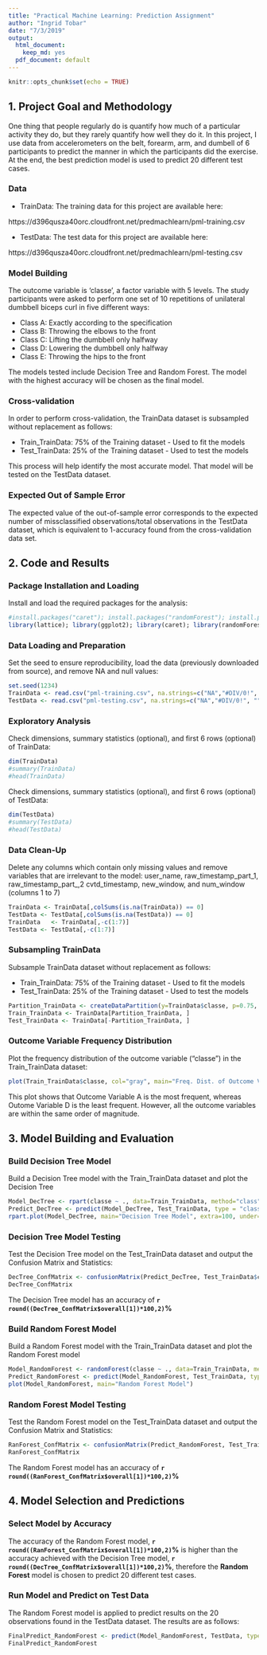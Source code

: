 ---
title: "Practical Machine Learning: Prediction Assignment"
author: "Ingrid Tobar"
date: "7/3/2019"
output:
  html_document:
    keep_md: yes
  pdf_document: default
---

```{r setup, include=FALSE}
knitr::opts_chunk$set(echo = TRUE)
```

## 1. Project Goal and Methodology

One thing that people regularly do is quantify how much of a particular activity they do, but they rarely quantify how well they do it. In this project, I use data from accelerometers on the belt, forearm, arm, and dumbell of 6 participants to predict the manner in which the participants did the exercise. At the end, the best prediction model is used to predict 20 different test cases.


### Data

- TrainData: The training data for this project are available here:

https://d396qusza40orc.cloudfront.net/predmachlearn/pml-training.csv

- TestData: The test data for this project are available here:

https://d396qusza40orc.cloudfront.net/predmachlearn/pml-testing.csv

### Model Building

The outcome variable is 'classe', a factor variable with 5 levels. The study participants were asked to perform one set of 10 repetitions of unilateral dumbbell biceps curl in five different ways:

- Class A: Exactly according to the specification
- Class B: Throwing the elbows to the front
- Class C: Lifting the dumbbell only halfway
- Class D: Lowering the dumbbell only halfway
- Class E: Throwing the hips to the front

The models tested include Decision Tree and Random Forest. The model with the highest accuracy will be chosen as the final model. 

### Cross-validation

In order to perform cross-validation, the TrainData dataset is subsampled without replacement as follows:

- Train_TrainData: 75% of the Training dataset - Used to fit the models
- Test_TrainData: 25% of the Training dataset - Used to test the models

This process will help identify the most accurate model. That model will be tested on the TestData dataset.


### Expected Out of Sample Error

The expected value of the out-of-sample error corresponds to the expected number of missclassified observations/total observations in the TestData dataset, which is equivalent to 1-accuracy found from the cross-validation data set.

## 2. Code and Results

### Package Installation and Loading

Install and load the required packages for the analysis:

```{r}
#install.packages("caret"); install.packages("randomForest"); install.packages("rpart"); 
library(lattice); library(ggplot2); library(caret); library(randomForest); library(rpart); library(rpart.plot);
```

### Data Loading and Preparation

Set the seed to ensure reproducibility, load the data (previously downloaded from source), and remove NA and null values:

```{r}

set.seed(1234)
TrainData <- read.csv("pml-training.csv", na.strings=c("NA","#DIV/0!", ""))
TestData <- read.csv("pml-testing.csv", na.strings=c("NA","#DIV/0!", ""))

```

### Exploratory Analysis

Check dimensions, summary statistics (optional), and first 6 rows (optional) of TrainData:

```{r}
dim(TrainData)
#summary(TrainData)
#head(TrainData)
```

Check dimensions, summary statistics (optional), and first 6 rows (optional) of TestData:

```{r}
dim(TestData)
#summary(TestData)
#head(TestData)
```

### Data Clean-Up

Delete any columns which contain only missing values and remove variables that are irrelevant to the model: user_name, raw_timestamp_part_1, raw_timestamp_part_,2 cvtd_timestamp, new_window, and  num_window (columns 1 to 7)

```{r}
TrainData <- TrainData[,colSums(is.na(TrainData)) == 0]
TestData <- TestData[,colSums(is.na(TestData)) == 0]
TrainData   <- TrainData[,-c(1:7)]
TestData <- TestData[,-c(1:7)]
```

### Subsampling TrainData 

Subsample TrainData dataset without replacement as follows:

- Train_TrainData: 75% of the Training dataset - Used to fit the models
- Test_TrainData: 25% of the Training dataset - Used to test the models

```{r}
Partition_TrainData <- createDataPartition(y=TrainData$classe, p=0.75, list=FALSE)
Train_TrainData <- TrainData[Partition_TrainData, ]
Test_TrainData <- TrainData[-Partition_TrainData, ]
```

### Outcome Variable Frequency Distribution

Plot the frequency distribution of the outcome variable ("classe") in the Train_TrainData dataset:

```{r}
plot(Train_TrainData$classe, col="gray", main="Freq. Dist. of Outcome Variable (classe) in Train_TrainData", xlab="classe", ylab="Frequency")
```

This plot shows that Outcome Variable A is the most frequent, whereas Outome Variable D is the least frequent. However, all the outcome variables are within the same order of magnitude.

## 3. Model Building and Evaluation

### Build Decision Tree Model

Build a Decision Tree model with the Train_TrainData dataset and plot the Decision Tree

```{r}
Model_DecTree <- rpart(classe ~ ., data=Train_TrainData, method="class")
Predict_DecTree <- predict(Model_DecTree, Test_TrainData, type = "class")
rpart.plot(Model_DecTree, main="Decision Tree Model", extra=100, under=TRUE, faclen=0)
```

### Decision Tree Model Testing

Test the Decision Tree model on the Test_TrainData dataset and output the Confusion Matrix and Statistics:

```{r}
DecTree_ConfMatrix <- confusionMatrix(Predict_DecTree, Test_TrainData$classe)
DecTree_ConfMatrix
```

The Decision Tree model has an accuracy of **`r round((DecTree_ConfMatrix$overall[1])*100,2)`%**

### Build Random Forest Model

Build a Random Forest model with the Train_TrainData dataset and plot the Random Forest model

```{r}
Model_RandomForest <- randomForest(classe ~ ., data=Train_TrainData, method="class")
Predict_RandomForest <- predict(Model_RandomForest, Test_TrainData, type = "class")
plot(Model_RandomForest, main="Random Forest Model")
```

### Random Forest Model Testing

Test the Random Forest model on the Test_TrainData dataset and output the Confusion Matrix and Statistics:

```{r}
RanForest_ConfMatrix <- confusionMatrix(Predict_RandomForest, Test_TrainData$classe)
RanForest_ConfMatrix
```

The Random Forest model has an accuracy of **`r round((RanForest_ConfMatrix$overall[1])*100,2)`%**


## 4. Model Selection and Predictions

### Select Model by Accuracy

The accuracy of the Random Forest model, **`r round((RanForest_ConfMatrix$overall[1])*100,2)`%** is higher than the accuracy achieved with the Decision Tree model, **`r round((DecTree_ConfMatrix$overall[1])*100,2)`%**, therefore the **Random Forest** model is chosen to predict 20 different test cases. 


### Run Model and Predict on Test Data

The Random Forest model is applied to predict results on the 20 observations found in the TestData dataset. The results are as follows:

```{r}
FinalPredict_RandomForest <- predict(Model_RandomForest, TestData, type = "class")
FinalPredict_RandomForest
```
